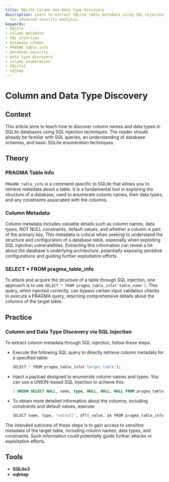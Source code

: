 ```yaml
---
title: SQLite Column and Data Type Discovery
description: Learn to extract SQLite table metadata using SQL injection techniques
  for advanced security analysis.
keywords:
- SQLite
- column metadata
- SQL injection
- database schema
- PRAGMA table_info
- database security
- data type discovery
- column enumeration
- SQLite3
- sqlmap
---
```


# Column and Data Type Discovery

## Context
This article aims to teach how to discover column names and data types in SQLite databases using SQL injection techniques. The reader should already be familiar with SQL queries, an understanding of database schemas, and basic SQLite enumeration techniques.

## Theory

### PRAGMA Table Info

`PRAGMA table_info` is a command specific to SQLite that allows you to retrieve metadata about a table. It is a fundamental tool in exploring the structure of a database, used to enumerate column names, their data types, and any constraints associated with the columns.

### Column Metadata

Column metadata includes valuable details such as column names, data types, NOT NULL constraints, default values, and whether a column is part of the primary key. This metadata is critical when seeking to understand the structure and configuration of a database table, especially when exploiting SQL injection vulnerabilities. Extracting this information can reveal a lot about the database's underlying architecture, potentially exposing sensitive configurations and guiding further exploitation efforts.

### SELECT * FROM pragma_table_info

To attack and acquire the structure of a table through SQL injection, one approach is to use `SELECT * FROM pragma_table_info('table_name')`. This query, when injected correctly, can bypass certain input validation checks to execute a PRAGMA query, returning comprehensive details about the columns of the target table.

## Practice

### Column and Data Type Discovery via SQL Injection

To extract column metadata through SQL injection, follow these steps:

- Execute the following SQL query to directly retrieve column metadata for a specified table:

    ```bash
    SELECT * FROM pragma_table_info('target_table');
    ```

- Inject a payload designed to enumerate column names and types. You can use a UNION-based SQL injection to achieve this:

    ```sql
    1 UNION SELECT NULL, name, type, NULL, NULL, NULL FROM pragma_table_info('target_table');
    ```

- To obtain more detailed information about the columns, including constraints and default values, execute:

    ```bash
    SELECT name, type, "notnull", dflt_value, pk FROM pragma_table_info('target_table');
    ```

The intended outcome of these steps is to gain access to sensitive metadata of the target table, including column names, data types, and constraints. Such information could potentially guide further attacks or exploitation efforts.

## Tools

- **SQLite3**
- **sqlmap**